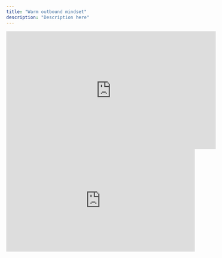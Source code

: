 ```yaml
---
title: "Warm outbound mindset"
description: "Description here"
---
```


<iframe
  width="560"
  height="315"
  src="https://www.youtube.com/embed/62S2lQeWC3g?si=0c1Yf0uDVBwUNPZr"
  title="YouTube video player"
  frameborder="0"
  allow="accelerometer; autoplay; clipboard-write; encrypted-media; gyroscope; picture-in-picture"
  allowfullscreen
></iframe>

<div style="position: relative; padding-bottom: calc(46.20797498045348% + 41px); height: 0; width: 100%;"><iframe src="https://demo.arcade.software/H5HsP3Rf4tFTRZpsEk6y?embed&show_copy_link=true" title="Auto Outbound | Koala" frameborder="0" loading="lazy" webkitallowfullscreen mozallowfullscreen allowfullscreen allow="clipboard-write" style="position: absolute; top: 0; left: 0; width: 100%; height: 100%;color-scheme: light;"></iframe></div>



